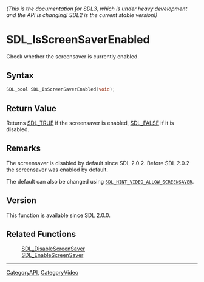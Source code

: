 ====== (This is the documentation for SDL3, which is under heavy development and the API is changing! SDL2 is the current stable version!) ======
= SDL_IsScreenSaverEnabled =

Check whether the screensaver is currently enabled.

== Syntax ==

<syntaxhighlight lang='c'>
SDL_bool SDL_IsScreenSaverEnabled(void);
</syntaxhighlight>

== Return Value ==

Returns [[SDL_TRUE]] if the screensaver is enabled, [[SDL_FALSE]] if it is
disabled.

== Remarks ==

The screensaver is disabled by default since SDL 2.0.2. Before SDL 2.0.2
the screensaver was enabled by default.

The default can also be changed using
<code>[[SDL_HINT_VIDEO_ALLOW_SCREENSAVER]]</code>.

== Version ==

This function is available since SDL 2.0.0.

== Related Functions ==

:[[SDL_DisableScreenSaver]]
:[[SDL_EnableScreenSaver]]

----
[[CategoryAPI]], [[CategoryVideo]]


